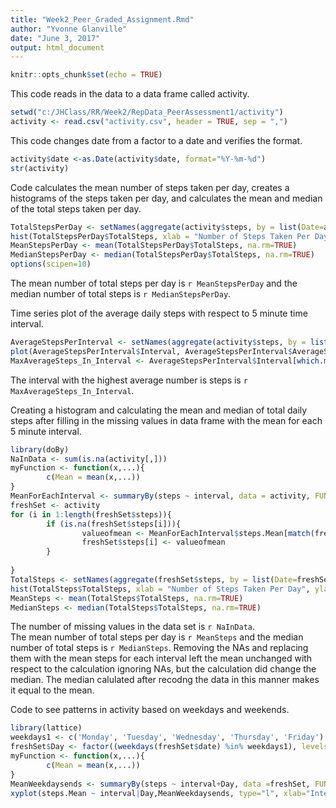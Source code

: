 ```yaml
---
title: "Week2_Peer_Graded_Assignment.Rmd"
author: "Yvonne Glanville"
date: "June 3, 2017"
output: html_document
---
```


```r
knitr::opts_chunk$set(echo = TRUE)
```


This code reads in the data to a data frame called activity.
```r
setwd("c:/JHClass/RR/Week2/RepData_PeerAssessment1/activity")
activity <- read.csv("activity.csv", header = TRUE, sep = ",")
```

This code changes date from a factor to a date and verifies the format.
```r
activity$date <-as.Date(activity$date, format="%Y-%m-%d")
str(activity)
```

Code calculates the mean number of steps taken per day, creates a histograms of the steps taken per day, and calculates the mean and median of the total steps taken per day.
```r
TotalStepsPerDay <- setNames(aggregate(activity$steps, by = list(Date=activity$date), FUN=sum), c("Date", "TotalSteps"))
hist(TotalStepsPerDay$TotalSteps, xlab = "Number of Steps Taken Per Day", ylab = "Count", main = "Total Steps Taken Each Day", col=2)
MeanStepsPerDay <- mean(TotalStepsPerDay$TotalSteps, na.rm=TRUE)
MedianStepsPerDay <- median(TotalStepsPerDay$TotalSteps, na.rm=TRUE)
options(scipen=10)
```
The mean number of total steps per day is `r MeanStepsPerDay` and the median number of total steps is `r MedianStepsPerDay`.




Time series plot of the average daily steps with respect to 5 minute time interval.
```r
AverageStepsPerInterval <- setNames(aggregate(activity$steps, by = list(Interval = activity$interval), FUN=mean, na.rm=TRUE), c("Interval", "AverageSteps"))
plot(AverageStepsPerInterval$Interval, AverageStepsPerInterval$AverageSteps, type="l", xlab="Interval", ylab="Average Number of Steps Taken", main="Average Daily Activity Pattern")
MaxAverageSteps_In_Interval <- AverageStepsPerInterval$Interval[which.max(AverageStepsPerInterval$AverageSteps)]
```
The interval with the highest average number is steps is `r MaxAverageSteps_In_Interval`.


Creating a histogram and calculating the mean and median of total daily steps after filling in the missing values in data frame with the mean for each 5 minute interval.
```r
library(doBy)
NaInData <- sum(is.na(activity[,]))
myFunction <- function(x,...){
        c(Mean = mean(x,...))
}
MeanForEachInterval <- summaryBy(steps ~ interval, data = activity, FUN = myFunction, na.rm=TRUE)
freshSet <- activity
for (i in 1:length(freshSet$steps)){
        if (is.na(freshSet$steps[i])){
                valueofmean <- MeanForEachInterval$steps.Mean[match(freshSet$interval[i], MeanForEachInterval$interval)] 
                freshSet$steps[i] <- valueofmean
        }
        
}
TotalSteps <- setNames(aggregate(freshSet$steps, by = list(Date=freshSet$date), FUN=sum), c("Date", "TotalSteps"))
hist(TotalSteps$TotalSteps, xlab = "Number of Steps Taken Per Day", ylab = "Count", main = "Total Steps Taken Each Day (NAs removed)", col=2)
MeanSteps <- mean(TotalSteps$TotalSteps, na.rm=TRUE)
MedianSteps <- median(TotalSteps$TotalSteps, na.rm=TRUE)

```

The number of missing values in the data set is `r NaInData`.  
The mean number of total steps per day is `r MeanSteps` and the median number of total steps is `r MedianSteps`. Removing the NAs and replacing them with the mean steps for each interval left the mean unchanged with respect to the calculation ignoring NAs, but the calculation did change the median.  The median calulated after recodng the data in this manner makes it equal to the mean. 


Code to see patterns in activity based on weekdays and weekends.
```r
library(lattice)
weekdays1 <- c('Monday', 'Tuesday', 'Wednesday', 'Thursday', 'Friday')
freshSet$Day <- factor((weekdays(freshSet$date) %in% weekdays1), levels=c(FALSE, TRUE), labels=c('weekend','weekday'))
myFunction <- function(x,...){
        c(Mean = mean(x,...))
}
MeanWeekdaysends <- summaryBy(steps ~ interval+Day, data =freshSet, FUN = myFunction)
xyplot(steps.Mean ~ interval|Day,MeanWeekdaysends, type="l", xlab="Interval", ylab="Number of Steps", layout=c(1,2))

```

